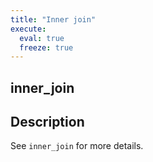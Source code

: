 ```yaml
---
title: "Inner join"
execute:
  eval: true
  freeze: true
---
```


## inner_join

## Description
See `inner_join` for more details.











